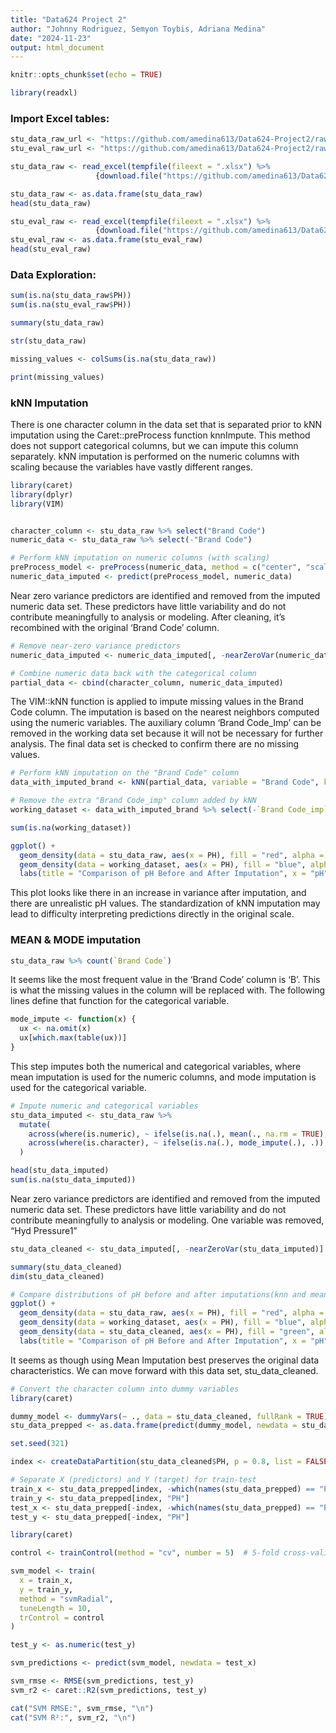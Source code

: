 ```yaml
---
title: "Data624 Project 2"
author: "Johnny Rodriguez, Semyon Toybis, Adriana Medina"
date: "2024-11-23"
output: html_document
---
```


```r
knitr::opts_chunk$set(echo = TRUE)
```

```r
library(readxl)
```

### Import Excel tables:

```r
stu_data_raw_url <- "https://github.com/amedina613/Data624-Project2/raw/refs/heads/main/StudentData.xlsx"
stu_eval_raw_url <- "https://github.com/amedina613/Data624-Project2/raw/refs/heads/main/StudentEvaluation.xlsx"
```

```r
stu_data_raw <- read_excel(tempfile(fileext = ".xlsx") %>%
                   {download.file("https://github.com/amedina613/Data624-Project2/raw/refs/heads/main/StudentData.xlsx", ., mode = "wb"); .})

stu_data_raw <- as.data.frame(stu_data_raw)
head(stu_data_raw)

```

```r
stu_eval_raw <- read_excel(tempfile(fileext = ".xlsx") %>%
                   {download.file("https://github.com/amedina613/Data624-Project2/raw/refs/heads/main/StudentEvaluation.xlsx", ., mode = "wb"); .})
stu_eval_raw <- as.data.frame(stu_eval_raw)
head(stu_eval_raw)
```
### Data Exploration:

```r
sum(is.na(stu_data_raw$PH))
sum(is.na(stu_eval_raw$PH))
```

```r
summary(stu_data_raw)
```

```r
str(stu_data_raw)
```
```r
missing_values <- colSums(is.na(stu_data_raw))

print(missing_values)
```

### kNN Imputation

There is one character column in the data set that is separated prior to kNN imputation using the Caret::preProcess function knnImpute. This method does not support categorical columns, but we can impute this column separately. kNN imputation is performed on the numeric columns with scaling because the variables have vastly different ranges.

```r
library(caret)
library(dplyr)
library(VIM)


character_column <- stu_data_raw %>% select("Brand Code")  
numeric_data <- stu_data_raw %>% select(-"Brand Code")    

# Perform kNN imputation on numeric columns (with scaling)
preProcess_model <- preProcess(numeric_data, method = c("center", "scale", "knnImpute"))
numeric_data_imputed <- predict(preProcess_model, numeric_data)
```

Near zero variance predictors are identified and removed from the imputed numeric data set. These predictors have little variability and do not contribute meaningfully to analysis or modeling. After cleaning, it's recombined with the original 'Brand Code' column. 

```r
# Remove near-zero variance predictors
numeric_data_imputed <- numeric_data_imputed[, -nearZeroVar(numeric_data_imputed)]

# Combine numeric data back with the categorical column
partial_data <- cbind(character_column, numeric_data_imputed)
```

The VIM::kNN function is applied to impute missing values in the Brand Code column. The imputation is based on the nearest neighbors computed using the numeric variables. The auxiliary column 'Brand Code_Imp' can be removed in the working data set because it will not be necessary for further analysis. The final data set is checked to confirm there are no missing values. 

```r
# Perform kNN imputation on the "Brand Code" column
data_with_imputed_brand <- kNN(partial_data, variable = "Brand Code", k = 5)

# Remove the extra "Brand Code_imp" column added by kNN
working_dataset <- data_with_imputed_brand %>% select(-`Brand Code_imp`)

sum(is.na(working_dataset))
```

```r
ggplot() +
  geom_density(data = stu_data_raw, aes(x = PH), fill = "red", alpha = 0.5) +
  geom_density(data = working_dataset, aes(x = PH), fill = "blue", alpha = 0.5) +
  labs(title = "Comparison of pH Before and After Imputation", x = "pH", y = "Density")
```
This plot looks like there in an increase in variance after imputation, and there are unrealistic pH values. The standardization of kNN imputation may lead to difficulty interpreting predictions directly in the original scale.

### MEAN & MODE imputation

```r
stu_data_raw %>% count(`Brand Code`)
```
It seems like the most frequent value in the 'Brand Code' column is 'B'. This is what the missing values in the column will be replaced with. The following lines define that function for the categorical variable. 
```r

mode_impute <- function(x) {
  ux <- na.omit(x) 
  ux[which.max(table(ux))]  
}
```

This step imputes both the numerical and categorical variables, where mean imputation is used for the numeric columns, and mode imputation is used for the categorical variable. 
```r
# Impute numeric and categorical variables
stu_data_imputed <- stu_data_raw %>%
  mutate(
    across(where(is.numeric), ~ ifelse(is.na(.), mean(., na.rm = TRUE), .)),  # Mean for numeric
    across(where(is.character), ~ ifelse(is.na(.), mode_impute(.), .))       # Mode for categorical
  )
```


```r
head(stu_data_imputed)
sum(is.na(stu_data_imputed))
```
Near zero variance predictors are identified and removed from the imputed numeric data set. These predictors have little variability and do not contribute meaningfully to analysis or modeling. One variable was removed, "Hyd Pressure1"

```r
stu_data_cleaned <- stu_data_imputed[, -nearZeroVar(stu_data_imputed)]

summary(stu_data_cleaned) 
dim(stu_data_cleaned)
```

```r
# Compare distributions of pH before and after imputations(knn and mean)
ggplot() +
  geom_density(data = stu_data_raw, aes(x = PH), fill = "red", alpha = 0.5) +
  geom_density(data = working_dataset, aes(x = PH), fill = "blue", alpha = 0.5)+
  geom_density(data = stu_data_cleaned, aes(x = PH), fill = "green", alpha = 0.5)+
  labs(title = "Comparison of pH Before and After Imputation", x = "pH", y = "Density")

```

It seems as though using Mean Imputation best preserves the original data characteristics. We can move forward with this data set, stu_data_cleaned.


```r
# Convert the character column into dummy variables
library(caret)

dummy_model <- dummyVars(~ ., data = stu_data_cleaned, fullRank = TRUE)
stu_data_prepped <- as.data.frame(predict(dummy_model, newdata = stu_data_cleaned))

```

```r
set.seed(321)  

index <- createDataPartition(stu_data_cleaned$PH, p = 0.8, list = FALSE)

# Separate X (predictors) and Y (target) for train-test
train_x <- stu_data_prepped[index, -which(names(stu_data_prepped) == "PH")]
train_y <- stu_data_prepped[index, "PH"]
test_x <- stu_data_prepped[-index, -which(names(stu_data_prepped) == "PH")]
test_y <- stu_data_prepped[-index, "PH"]

```


```r
library(caret)

control <- trainControl(method = "cv", number = 5)  # 5-fold cross-validation

svm_model <- train(
  x = train_x, 
  y = train_y, 
  method = "svmRadial", 
  tuneLength = 10,  
  trControl = control  
)

```


```r
test_y <- as.numeric(test_y)  

svm_predictions <- predict(svm_model, newdata = test_x)

svm_rmse <- RMSE(svm_predictions, test_y)
svm_r2 <- caret::R2(svm_predictions, test_y)

cat("SVM RMSE:", svm_rmse, "\n")
cat("SVM R²:", svm_r2, "\n")

```

